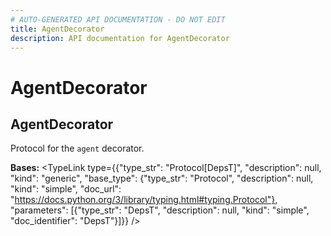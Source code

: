 ```yaml
---
# AUTO-GENERATED API DOCUMENTATION - DO NOT EDIT
title: AgentDecorator
description: API documentation for AgentDecorator
---
```


# AgentDecorator

## <ApiType type="Class" path="agents/decorator/AgentDecorator" symbolName="AgentDecorator" /> AgentDecorator

Protocol for the `agent` decorator.

**Bases:** 
<TypeLink type={{"type_str": "Protocol[DepsT]", "description": null, "kind": "generic", "base_type": {"type_str": "Protocol", "description": null, "kind": "simple", "doc_url": "https://docs.python.org/3/library/typing.html#typing.Protocol"}, "parameters": [{"type_str": "DepsT", "description": null, "kind": "simple", "doc_identifier": "DepsT"}]}} />

